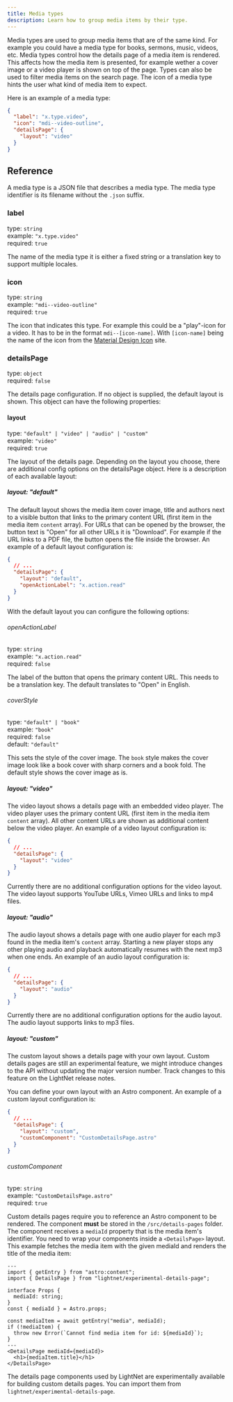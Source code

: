 ```yaml
---
title: Media types
description: Learn how to group media items by their type.
---
```



Media types are used to group media items that are of the same kind. For example you could have a media type for
books, sermons, music, videos, etc.
Media types control how the details page of a media item is rendered. This affects how the media item is presented, for example 
wether a cover image or a video player is shown on top of the page. Types can also be used to filter media items on the search 
page. The icon of a media type hints the user what kind of media item to expect.

Here is an example of a media type:

```json title="src/content/media-types/video.json"
{
  "label": "x.type.video",
  "icon": "mdi--video-outline",
  "detailsPage": {
    "layout": "video"
  }
}
```

## Reference

A media type is a JSON file that describes a media type. The media type identifier is its filename without the `.json` suffix. 

### label

type: `string` \
example: `"x.type.video"` \
required: `true`

The name of the media type it is either a fixed string or a translation key to support multiple locales.

### icon

type: `string` \
example: `"mdi--video-outline"` \
required: `true`

The icon that indicates this type. For example this could be a "play"-icon for a video.
It has to be in the format `mdi--[icon-name]`. With `[icon-name]` being the name of the icon from 
the [Material Design Icon](https://pictogrammers.com/library/mdi/) site.

### detailsPage

type: `object` \
required: `false`

The details page configuration. If no object is supplied, the default layout is shown.
This object can have the following properties:

#### layout

type: `"default" | "video" | "audio" | "custom"` \
example: `"video"` \
required: `true`

The layout of the details page. Depending on the layout you choose, there are additional config options
on the detailsPage object. Here is a description of each available layout:

##### layout: "default"

The default layout shows the media item cover image, title and authors next to a visible button that links to the primary content URL (first item
in the media item `content` array). For URLs that can be opened by the browser, 
the button text is "Open" for all other URLs it is "Download". For example if the URL links to a PDF file, the button opens the file inside the browser. 
An example of a default layout configuration is:


```json
{
  // ...
  "detailsPage": {
    "layout": "default",
    "openActionLabel": "x.action.read"
  }
}
```

With the default layout you can configure the following options:

###### openActionLabel

type: `string` \
example: `"x.action.read"` \
required: `false`

The label of the button that opens the primary content URL. This needs to be a translation key. The default translates to "Open" in English.

###### coverStyle

type: `"default" | "book"` \
example: `"book"` \
required: `false` \
default: `"default"`

This sets the style of the cover image. The `book` style makes the cover image look like a book cover with sharp corners and a book fold. The default style shows the cover image as is.

##### layout: "video"

The video layout shows a details page with an embedded video player. The video player uses the primary content URL (first item in the media item `content` array). 
All other content URLs are shown as additional content below the video player. An example of a video layout configuration is:

```json
{
  // ...
  "detailsPage": {
    "layout": "video"
  }
}
```

Currently there are no additional configuration options for the video layout. 
The video layout supports YouTube URLs, Vimeo URLs and links to mp4 files.

##### layout: "audio"

The audio layout shows a details page with one audio player for each mp3 found in the media item's `content` array.
Starting a new player stops any other playing audio and playback automatically resumes with the next mp3 when one ends. An example of an audio layout configuration is:

```json
{
  // ...
  "detailsPage": {
    "layout": "audio"
  }
}
```

Currently there are no additional configuration options for the audio layout.
The audio layout supports links to mp3 files.

##### layout: "custom" <Badge text="Experimental"/>

The custom layout shows a details page with your own layout. Custom details pages are still an 
experimental feature, we might introduce changes to the API without updating the major version number.
Track changes to this feature on the LightNet release notes.

You can define your own layout with an Astro component. An example of a custom layout configuration is:

```json
{
  // ...
  "detailsPage": {
    "layout": "custom",
    "customComponent": "CustomDetailsPage.astro"
  }
}
```

###### customComponent

type: `string` \
example: `"CustomDetailsPage.astro"` \
required: `true`

Custom details pages require you to reference an Astro component to be rendered. 
The component **must** be stored in the `/src/details-pages` folder. 
The component receives a `mediaId` property that is the media item's identifier. 
You need to wrap your components inside a `<DetailsPage>` layout.
This example fetches the media item with the given mediaId and renders the title of the media item: 

```astro title="src/details-pages/CustomDetailsPage.astro"
---
import { getEntry } from "astro:content";
import { DetailsPage } from "lightnet/experimental-details-page";

interface Props {
  mediaId: string;
}
const { mediaId } = Astro.props;

const mediaItem = await getEntry("media", mediaId);
if (!mediaItem) {
  throw new Error(`Cannot find media item for id: ${mediaId}`);
}
---
<DetailsPage mediaId={mediaId}>
  <h1>{mediaItem.title}</h1>
</DetailsPage>
```

The details page components used by LightNet are experimentally available for building custom details pages.
You can import them from `lightnet/experimental-details-page`. 